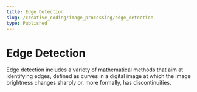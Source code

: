 ```yaml
---
title: Edge Detection
slug: /creative_coding/image_processing/edge_detection
type: Published
---
```



# Edge Detection

<Suspense>
  <Preview />
</Suspense>

Edge detection includes a variety of mathematical methods that aim at identifying edges,
defined as curves in a digital image at which the image brightness changes sharply
or, more formally, has discontinuities.
